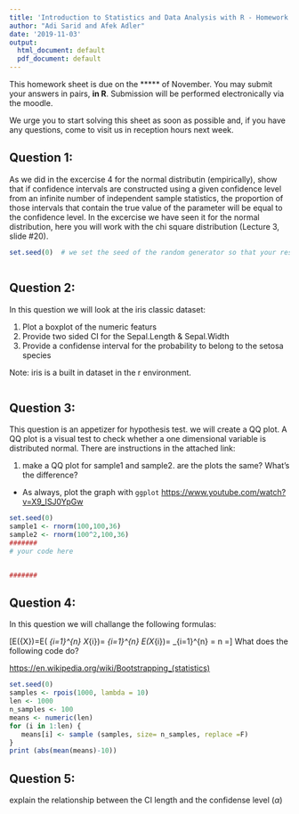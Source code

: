 ```yaml
---
title: 'Introduction to Statistics and Data Analysis with R - Homework #2'
author: "Adi Sarid and Afek Adler"
date: '2019-11-03'
output:
  html_document: default
  pdf_document: default
---
```


This homework sheet is due on the ***** of November. You may submit your answers in pairs, **in R**.
Submission will be performed electronically via the moodle.

We urge you to start solving this sheet as soon as possible and, if you have any questions, come to visit us in reception hours next week.

## Question 1:

As we did in the excercise 4 for the normal distributin (empirically), show that if confidence intervals are constructed using a given confidence level from an infinite number of independent sample statistics, the proportion of those intervals that contain the true value of the parameter will be equal to the confidence level. In the excercise we have seen it for the normal distribution, here you will work with the chi square distribution (Lecture 3, slide #20).

``` r
set.seed(0)  # we set the seed of the random generator so that your results will be consistent



```

## Question 2:
In this question we will look at the iris classic dataset:

  1. Plot a boxplot of the numeric featurs
  1. Provide two sided CI for the  Sepal.Length & Sepal.Width 
  2. Provide a confidense interval for the probability to belong to the setosa species
  
Note: iris is a built in dataset in the r environment.

``` r


```

## Question 3:
This question is an appetizer for hypothesis test. we will create a QQ plot.
A QQ plot is a visual test to check whether a one dimensional variable is distributed normal.
There are instructions in the attached link:

  1. make a QQ plot for sample1 and sample2. are the plots the same? What's the difference?
* As always, plot the graph with `ggplot`
[https://www.youtube.com/watch?v=X9_ISJ0YpGw](explanation)



``` r
set.seed(0)
sample1 <- rnorm(100,100,36)
sample2 <- rnorm(100^2,100,36)
####### 
# your code here


#######
```


## Question 4:
In this question we will challange the following formulas:

\[E(\bar{X})=E\left(\frac{1}{n} \sum_{i=1}^{n} X_{i}\right)=\frac{1}{n} \sum_{i=1}^{n} E\left(X_{i}\right)=\frac{1}{n} \sum_{i=1}^{n} \mu=\frac{1}{n} \cdot n \mu=\mu\]
What does the following code do?

[https://en.wikipedia.org/wiki/Bootstrapping_(statistics)](bootstrapping)

``` r
set.seed(0)
samples <- rpois(1000, lambda = 10)
len <- 1000
n_samples <- 100
means <- numeric(len)
for (i in 1:len) { 
   means[i] <- sample (samples, size= n_samples, replace =F)
} 
print (abs(mean(means)-10))
```
## Question 5:
explain the relationship between the CI length and the confidense level $(\alpha)$